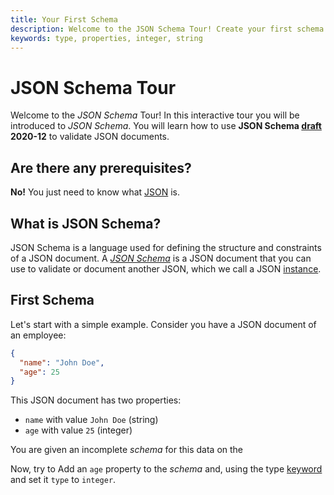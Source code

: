 ```yaml
---
title: Your First Schema 
description: Welcome to the JSON Schema Tour! Create your first schema to validate a JSON document.
keywords: type, properties, integer, string
---
```



# JSON Schema Tour
Welcome to the *JSON Schema* Tour! In this interactive tour you will be introduced to *JSON Schema*. You will learn how to use **JSON Schema [draft](https://json-schema.org/learn/glossary#draft) 2020-12** to validate JSON documents.


## Are there any prerequisites?
**No!** You just need to know what [JSON](https://www.mongodb.com/resources/languages/what-is-json) is.

## What is JSON Schema?

JSON Schema is a language used for defining the structure  and constraints of a JSON document.  A [_JSON Schema_](https://json-schema.org/learn/glossary#schema) is a JSON document that you can use to validate or document another JSON, which we call a JSON [instance](https://json-schema.org/learn/glossary#instance).

## First Schema 
Let's start with a simple example.
Consider you have a JSON document of an employee:
```json
{
  "name": "John Doe",
  "age": 25
}
```
 This JSON document has two properties:
 - `name` with value `John Doe` (string)
 - `age` with value `25` (integer)


You are given an incomplete *schema* for this data on the <SideEditorLink/>

Now, try to Add an `age` property to the *schema* and, using the type [keyword](https://json-schema.org/learn/glossary#keyword) and set it `type` to `integer`. 




